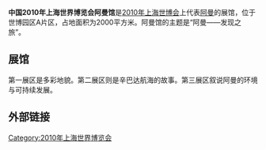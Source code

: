 {{Infobox building
| building_name       = 2010年上海世博会阿曼馆
| native_building_name= 
| former_names        =
| alternate_names     =
| image               = 
| caption             = 
| map_type            = 
| altitude            = 
| building_type       = 
| architectural_style = 
| structural_system   = 
| cost                = 
| ren_cost            =
| location            = [[上海|上海]]世博园区A片区
| address             = 
| client              = 
| owner               = 
| current_tenants     = 
| landlord            = 
| coordinates         = 
| start_date          = 
| completion_date     = 
| inauguration_date   =
| renovation_date     = 
| demolition_date     = 
| destruction_date    = 
| height              = 
| diameter            = 
| other_dimensions    = 
| floor_count         = 
| floor_area          = 2000平方米
| main_contractor     = 
| architect           = 
| architecture_firm   = 
| structural_engineer = 
| services_engineer   = 
| civil_engineer      = 
| other_designers     = 
| quantity_surveyor   = 
| awards              = 
| ren_architect       =
| ren_firm            =
| ren_str_engineer    = 
| ren_serv_engineer   = 
| ren_civ_engineer    = 
| ren_oth_designers   = 
| ren_qty_surveyor    = 
| ren_awards          = 
| references          = 
}}
'''中国2010年上海世界博览会阿曼馆'''是[[2010年上海世博会|2010年上海世博会]]上代表[[阿曼|阿曼]]的展馆，位于世博园区A片区，占地面积为2000平方米。阿曼馆的主题是“阿曼——发现之旅”。

==展馆==
第一展区是多彩地貌。第二展区则是辛巴达航海的故事。第三展区叙说阿曼的环境与可持续发展。
== 外部链接 ==

{{Chinese building-stub}}
{{2010年上海世博会展馆}}
[[Category:2010年上海世界博览会|Category:2010年上海世界博览会]]